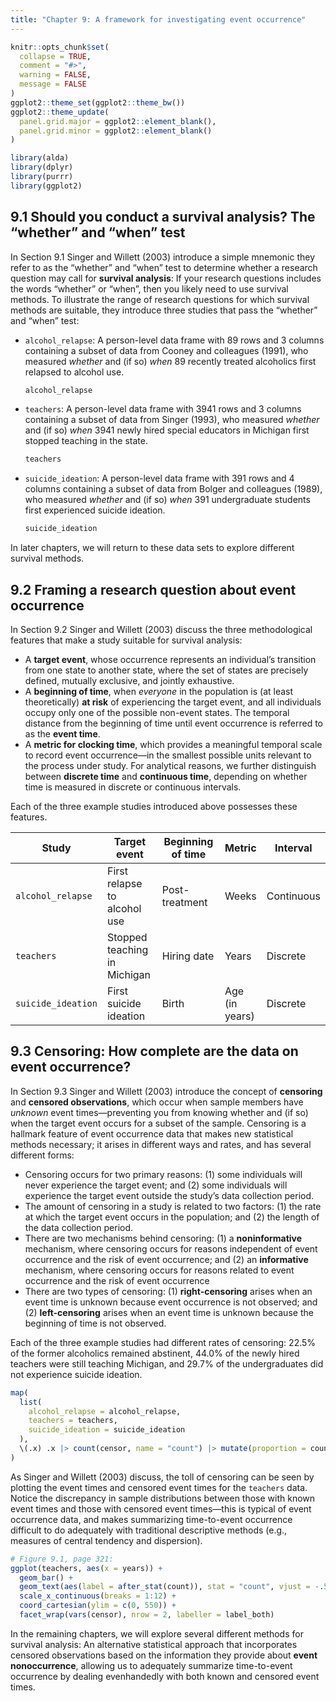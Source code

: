 ```yaml
---
title: "Chapter 9: A framework for investigating event occurrence"
---
```


```r
knitr::opts_chunk$set(
  collapse = TRUE,
  comment = "#>",
  warning = FALSE,
  message = FALSE
)
ggplot2::theme_set(ggplot2::theme_bw())
ggplot2::theme_update(
  panel.grid.major = ggplot2::element_blank(),
  panel.grid.minor = ggplot2::element_blank()
)
```

```r
library(alda)
library(dplyr)
library(purrr)
library(ggplot2)
```

## 9.1 Should you conduct a survival analysis? The "whether" and "when" test

In Section 9.1 Singer and Willett (2003) introduce a simple mnemonic they refer to as the "whether" and "when" test to determine whether a research question may call for **survival analysis**: If your research questions includes the words "whether" or "when", then you likely need to use survival methods. To illustrate the range of research questions for which survival methods are suitable, they introduce three studies that pass the "whether" and "when" test:

  - `alcohol_relapse`: A person-level data frame with 89 rows and 3 columns containing a subset of data from Cooney and colleagues (1991), who measured *whether* and (if so) *when* 89 recently treated alcoholics first relapsed to alcohol use.

    ```r
    alcohol_relapse
    ```

  - `teachers`: A person-level data frame with 3941 rows and 3 columns containing a subset of data from Singer (1993), who measured *whether* and (if so) *when* 3941 newly hired special educators in Michigan first stopped teaching in the state.

    ```r
    teachers
    ```

  - `suicide_ideation`: A person-level data frame with 391 rows and 4 columns containing a subset of data from Bolger and colleagues (1989), who measured *whether* and (if so) *when* 391 undergraduate students first experienced suicide ideation.

    ```r
    suicide_ideation
    ```

In later chapters, we will return to these data sets to explore different survival methods.

## 9.2 Framing a research question about event occurrence

In Section 9.2 Singer and Willett (2003) discuss the three methodological features that make a study suitable for survival analysis:

- A **target event**, whose occurrence represents an individual's transition from one state to another state, where the set of states are precisely defined, mutually exclusive, and jointly exhaustive.
- A **beginning of time**, when *everyone* in the population is (at least theoretically) **at risk** of experiencing the target event, and all individuals occupy only one of the possible non-event states. The temporal distance from the beginning of time until event occurrence is referred to as the **event time**.
- A **metric for clocking time**, which provides a meaningful temporal scale to record event occurrence---in the smallest possible units relevant to the process under study. For analytical reasons, we further distinguish between **discrete time** and **continuous time**, depending on whether time is measured in discrete or continuous intervals.

Each of the three example studies introduced above possesses these features.

| Study | Target event | Beginning of time | Metric | Interval |
|-------|--------------|-------------------|--------|----------|
| `alcohol_relapse` | First relapse to alcohol use | Post-treatment | Weeks | Continuous |
| `teachers` | Stopped teaching in Michigan | Hiring date | Years | Discrete |
| `suicide_ideation` | First suicide ideation | Birth | Age (in years) | Discrete |

## 9.3 Censoring: How complete are the data on event occurrence?

In Section 9.3 Singer and Willett (2003) introduce the concept of **censoring** and **censored observations**, which occur when sample members have *unknown* event times---preventing you from knowing whether and (if so) when the target event occurs for a subset of the sample. Censoring is a hallmark feature of event occurrence data that makes new statistical methods necessary; it arises in different ways and rates, and has several different forms: 

- Censoring occurs for two primary reasons: (1) some individuals will never experience the target event; and (2) some individuals will experience the target event outside the study's data collection period.
- The amount of censoring in a study is related to two factors: (1) the rate at which the target event occurs in the population; and (2) the length of the data collection period.
- There are two mechanisms behind censoring: (1) a **noninformative** mechanism, where censoring occurs for reasons independent of event occurrence and the risk of event occurrence; and (2) an **informative** mechanism, where censoring occurs for reasons related to event occurrence and the risk of event occurrence
- There are two types of censoring: (1) **right-censoring** arises when an event time is unknown because event occurrence is not observed; and (2) **left-censoring** arises when an event time is unknown because the beginning of time is not observed.

Each of the three example studies had different rates of censoring: 22.5% of the former alcoholics remained abstinent, 44.0% of the newly hired teachers were still teaching Michigan, and 29.7% of the undergraduates did not experience suicide ideation.

```r
map(
  list(
    alcohol_relapse = alcohol_relapse,
    teachers = teachers,
    suicide_ideation = suicide_ideation
  ),
  \(.x) .x |> count(censor, name = "count") |> mutate(proportion = count / sum(count))
)
```

As Singer and Willett (2003) discuss, the toll of censoring can be seen by plotting the event times and censored event times for the `teachers` data. Notice the discrepancy in sample distributions between those with known event times and those with censored event times---this is typical of event occurrence data, and makes summarizing time-to-event occurrence difficult to do adequately with traditional descriptive methods (e.g., measures of central tendency and dispersion).

```r
# Figure 9.1, page 321:
ggplot(teachers, aes(x = years)) +
  geom_bar() +
  geom_text(aes(label = after_stat(count)), stat = "count", vjust = -.5) +
  scale_x_continuous(breaks = 1:12) +
  coord_cartesian(ylim = c(0, 550)) +
  facet_wrap(vars(censor), nrow = 2, labeller = label_both)
```

In the remaining chapters, we will explore several different methods for survival analysis: An alternative statistical approach that incorporates censored observations based on the information they provide about **event nonoccurrence**, allowing us to adequately summarize time-to-event occurrence by dealing evenhandedly with both known and censored event times.

